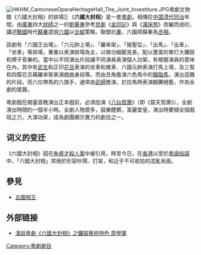 [[File:HKHM_CantoneseOperaHeritageHall_The_Joint_Investiture.JPG|thumb]]粵劇文物館《六國大封相》的排場]]
《'''六國大封相'''》是一套[[粵劇|粵劇]]，相傳在[[中国|中国]][[清代|清代]][[同治|同治]]年間，由[[廣東|廣東]]四大[[狀師|狀師]]之一的[[劉華東|劉華東]]參考[[崑劇|崑劇]]《[[金印記|金印記]]》與《[[滿床笏|滿床笏]]》改編而成的，講述[[战国_(中国)|戰國]]時代[[蘇秦|蘇秦]]遊說[[六國|六國]]以[[合縱|合縱]]策略，聯盟抗[[秦國|秦]]，六國拜蘇秦為[[丞相|丞相]]。　

該劇有「六國王出場」、「六元帥上場」、「羅傘架」、「接聖旨」、「出馬」、「出車」、「坐車」等排場，著重以表演排場為主，以做功細膩見長，配以豐富的單打大鑼鼓和牌子音樂的。當中以不同演出片段讓不同演員表演個人功架，有檢閱演員的意味在內，其中有[[武生|武生]]和正印[[花旦|花旦]]表演的坐車和推車、六國元帥表演打馬上場，及三幫和四幫花旦藉羅傘架表演戲曲身段等。而由丑角擔演六色馬中的[[胭脂馬|胭脂馬]]，演出逗趣的片段。而六位帶馬的六旗手，通常由[[武師|武師]]擔演，於拉馬時表演翻騰絕藝，作為全劇的尾聲。

粵劇戲在開臺首晚演出正本戲前，必須加演《[[八仙賀壽|八仙賀壽]]》（即《碧天賀壽》），全劇演出時間約一個半小時。全劇人物眾多，鼓樂鏗鏘，富麗堂皇，演出時要傾全個戲班之力，大演功架，成為劇團顯示實力的劇目之一。

== 词义的变迁 ==

《六國大封相》因在[[六國大封相兇殺案|朱盛才殺人案]]中被引用，時至今日，在[[香港|香港]]以至於[[粵語|粵語]][[俗語|俗語]]中，「六國大封相」常用於形容吵鬧、打架，和近乎不可收拾的混亂局面。

== 參見 ==
*[[五國相王|五國相王]]

== 外部链接 ==

* [https://web.archive.org/web/20080402231212/http://corp.mus.cuhk.edu.hk/corp/Newsletter4/Cantonese.html 淺談粵劇《六國大封相》之鑼鼓藝術特色 周學軍]

[[Category:粵劇劇目|Category:粵劇劇目]]